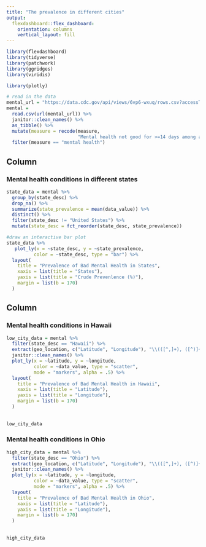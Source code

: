 ```yaml
---
title: "The prevalence in different cities"
output: 
  flexdashboard::flex_dashboard:
    orientation: columns
    vertical_layout: fill
---
```


```r
library(flexdashboard)
library(tidyverse)
library(patchwork)
library(ggridges)
library(viridis)

library(plotly)
```

```r
# read in the data
mental_url = "https://data.cdc.gov/api/views/6vp6-wxuq/rows.csv?accessType=DOWNLOAD"
mental = 
  read.csv(url(mental_url)) %>% 
  janitor::clean_names() %>% 
  as_tibble() %>% 
  mutate(measure = recode(measure,
                          "Mental health not good for >=14 days among adults aged >=18 Years" = "mental health") ) %>% 
  filter(measure == "mental health")

```

Column {data-width=500}
-----------------------------------------------------------------------

###  Mental health conditions in different states

```r
state_data = mental %>% 
  group_by(state_desc) %>% 
  drop_na() %>% 
  summarize(state_prevalence = mean(data_value)) %>% 
  distinct() %>% 
  filter(state_desc != "United States") %>% 
  mutate(state_desc = fct_reorder(state_desc, state_prevalence))

#draw an interactive bar plot
state_data %>% 
   plot_ly(x = ~state_desc, y = ~state_prevalence, 
          color = ~state_desc, type = "bar") %>% 
  layout(
    title = "Prevalence of Bad Mental Health in States",
    xaxis = list(title = "States"),
    yaxis = list(title = "Crude Prevenlence (%)"),
    margin = list(b = 170)
  )
```

Column {data-width=500}
-----------------------------------------------------------------------

### Mental health conditions in Hawaii 

```r
low_city_data = mental %>% 
  filter(state_desc == "Hawaii") %>% 
  extract(geo_location, c("Latitude", "Longitude"), "\\(([^,]+), ([^)]+)\\)") %>% 
  janitor::clean_names() %>% 
  plot_ly(x = ~latitude, y = ~longitude, 
          color = ~data_value, type = "scatter", 
          mode = "markers", alpha = .5) %>%
  layout(
    title = "Prevalence of Bad Mental Health in Hawaii",
    xaxis = list(title = "Latitude"),
    yaxis = list(title = "Longitude"),
    margin = list(b = 170)
  )
    
 
low_city_data 
```

### Mental health conditions in Ohio 

```r
high_city_data = mental %>% 
  filter(state_desc == "Ohio") %>% 
  extract(geo_location, c("Latitude", "Longitude"), "\\(([^,]+), ([^)]+)\\)") %>% 
  janitor::clean_names() %>% 
  plot_ly(x = ~latitude, y = ~longitude, 
          color = ~data_value, type = "scatter", 
          mode = "markers", alpha = .5) %>%
  layout(
    title = "Prevalence of Bad Mental Health in Ohio",
    xaxis = list(title = "Latitude"),
    yaxis = list(title = "Longitude"),
    margin = list(b = 170)
  )
    
 
high_city_data
```


